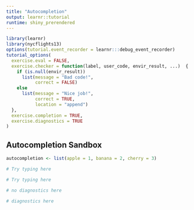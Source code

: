 ```yaml
---
title: "Autocompletion"
output: learnr::tutorial
runtime: shiny_prerendered
---
```


```r
library(learnr)
library(nycflights13)
options(tutorial.event_recorder = learnr:::debug_event_recorder)
tutorial_options(
  exercise.eval = FALSE, 
  exercise.checker = function(label, user_code, envir_result, ...)  {
    if (is.null(envir_result))
      list(message = "Bad code!",
           correct = FALSE)
    else
      list(message = "Nice job!", 
           correct = TRUE, 
           location = "append")
  },
  exercise.completion = TRUE,
  exercise.diagnostics = TRUE
)
```

## Autocompletion Sandbox

```r
autocompletion <- list(apple = 1, banana = 2, cherry = 3)
```

```r
# Try typing here
```

```r
# Try typing here
```

```r
# no diagnostics here
```

```r
# diagnostics here
```

